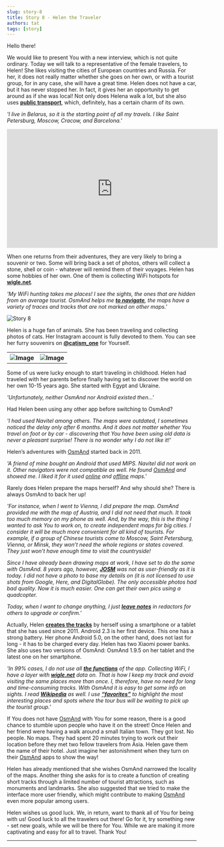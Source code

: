 ```yaml
---
slug: story-8
title: Story 8 - Helen the Traveler
authors: tat
tags: [story]
---
```


Hello there!

We would like to present You with a new interview, which is not quite ordinary. Today we will talk to a representative of the female travelers, to Helen! She likes visiting the cities of European countries and Russia. For her, it does not really matter whether she goes on her own, or with a tourist group, for in any case, she will have a great time. Helen does not have a car, but it has never stopped her. In fact, it gives her an opportunity to get around as if she was local! Not only does Helena walk a lot, but she also uses <a href="https://osmand.net/blog/osmand-3-3-released"><b>public transport</b></a>, which, definitely, has a certain charm of its own.

<!--truncate-->


_'I live in Belarus, so it is the starting point of all my travels. I like Saint Petersburg, Moscow, Cracow, and Barcelona.'_

<iframe width="560" height="315" src="https://www.youtube.com/embed/mEphk2CyiU0" frameborder="0" allowfullscreen></iframe>

When one returns from their adventures, they are very likely to bring a souvenir or two. Some will bring back a set of photos, others will collect a stone, shell or coin - whatever will remind them of their voyages. Helen has some hobbies of her own. One of them is collecting WiFi hotspots for <a href="https://wigle.net/">**wigle.net**</a>.

_'My WiFi hunting takes me places! I see the sights, the ones that are hidden from an average tourist. OsmAnd helps me <a href="https://osmand.net/features/navigation">**to navigate**</a>, the maps have a variety of traces and tracks that are not marked on other maps.'_

![Story 8](./2.jpg)


Helen is a huge fan of animals. She has been traveling and collecting photos of cats. Her Instagram account is fully devoted to them. You can see her furry souvenirs on <a href="https://www.instagram.com/catism_one/">**@catism_one**</a> for Yourself.

<table>
  <tr>
    <th><img src={require('./1.jpg').default} alt="Image"/></th>
    <th><img src={require('./3.jpg').default} alt="Image"/></th>
    </tr>
</table> 

Some of us were lucky enough to start traveling in childhood. Helen had traveled with her parents before finally having set to discover the world on her own 10-15 years ago. She started with Egypt and Ukraine.

_'Unfortunately, neither OsmAnd nor Android existed then…'_

Had Helen been using any other app before switching to OsmAnd?

_'I had used Navitel among others. The maps were outdated, I sometimes noticed the delay only after 6 months. And it does not matter whether You travel on foot or by car - discovering that You have been using old data is never a pleasant surprise! There is no wonder why I do not like it!'_

Helen’s adventures with <a href="https://osmand.net/">OsmAnd</a> started back in 2011.

_'A friend of mine bought an Android that used MIPS. Navitel did not work on it. Other navigators were not compatible as well. He found <a href="https://osmand.net/">OsmAnd</a> and showed me. I liked it for it used <a href="https://osmand.net/features/online-maps-plugin">online</a> and <a href="https://osmand.net/features/start">offline</a> maps.'_

Rarely does Helen prepare the maps herself? And why should she? There is always OsmAnd to back her up!

_'For instance, when I went to Vienna, I did prepare the map. OsmAnd provided me with the map of Austria, and I did not need that much. It took too much memory on my phone as well. And, by the way, this is the thing I wanted to ask You to work on, to create independent maps for big cities. I consider it will be much more convenient for all kind of tourists. For example, if a group of Chinese tourists come to Moscow, Saint Petersburg, Vienna, or Minsk, they won’t need the whole regions or states covered. They just won’t have enough time to visit the countryside!_

_Since I have already been drawing maps at work, I have set to do the same with OsmAnd. 8 years ago, however, <a href="https://wiki.openstreetmap.org/wiki/JOSM">**JOSM**</a> was not as user-friendly as it is today. I did not have a photo to base my details on (it is not licensed to use shots from Google, Here, and DigitalGlobe)._ 
_The only accessible photos had bad quality. Now it is much easier. One can get their own pics using a quadcopter._

_Today, when I want to change anything, I just <a href="https://osmand.net/features/osm-editing-plugin">**leave notes**</a> in redactors for others to upgrade or confirm.'_

Actually, Helen <a href="https://osmand.net/features/trip-recording-plugin">**creates the tracks**</a> by herself using a smartphone or a tablet that she has used since 2011. Android 2.3 is her first device. This one has a strong battery. Her phone Android 5.0, on the other hand, does not last for long - it has to be charged every day. Helen has two Xiaomi power banks. She also uses two versions of OsmAnd: OsmAnd 1.9.5 on her tablet and the latest one on her smartphone.

_'In 99% cases, I do not use all <a href="https://osmand.net/features">**the functions**</a> of the app. Collecting WiFi, I have a layer with <a href="https://wigle.net/">**wigle.net**</a> data on. That is how I keep my track and avoid visiting the same places more than once. I, therefore, have no need for long and time-consuming tracks. With OsmAnd it is easy to get some info on sights. I read <a href="https://osmand.net/features/travel#Wikipedia">**Wikipedia**</a> as well. I use <a href="https://osmand.net/features/favourites">**“favorites”**</a> to highlight the most interesting places and spots where the tour bus will be waiting to pick up the tourist group.'_

If You does not have <a href="https://osmand.net/">OsmAnd</a> with You for some reason, there is a good chance to stumble upon people who have it on the street! Once Helen and her friend were having a walk around a small Italian town. They got lost. No people. No maps. They had spent 20 minutes trying to work out their location before they met two fellow travelers from Asia. Helen gave them the name of their hotel. Just imagine her astonishment when they turn on their <a href="https://osmand.net/">OsmAnd</a> apps to show the way!

Helen has already mentioned that she wishes OsmAnd narrowed the locality of the maps. Another thing she asks for is to create a function of creating short tracks through a limited number of tourist attractions, such as monuments and landmarks. She also suggested that we tried to make the interface more user friendly, which might contribute to making <a href="https://osmand.net/">OsmAnd</a> even more popular among users.

Helen wishes us good luck. We, in return, want to thank all of You for being with us!
Good luck to all the travelers out there!
Go for it, try something new - set new goals, while we will be there for You. While we are making it more captivating and easy for all to travel.
Thank You!

_________________________________________________

<LinksSocial/>
<LinksTelegram/>

<AndroidStore/>
<AppleStore/>